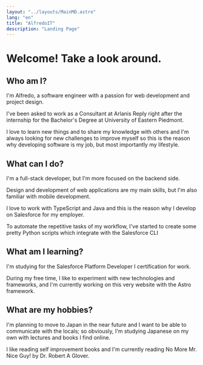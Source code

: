 ```yaml
---
layout: "../layouts/MainMD.astro"
lang: "en"
title: "AlfredoIT"
description: "Landing Page"
---
```


# Welcome! Take a look around.

## Who am I?
I'm Alfredo, a software engineer with a passion for web development and project design.

I've been asked to work as a Consultant at <Href href="https://www.reply.com/arlanis-reply/it/">Arlanis Reply</Href> right after the internship for the Bachelor's Degree at <Href href="https://www.uniupo.it/en">University of Eastern Piedmont</Href>.

I love to learn new things and to share my knowledge with others and I'm always looking for new challenges to improve myself so this is the reason why developing software is my job, but most importantly my lifestyle.

## What can I do?
I'm a full-stack developer, but I'm more focused on the backend side.

Design and development of web applications are my main skills, but I'm also familiar with mobile development.

I love to work with TypeScript and Java and this is the reason why I develop on <Href href="https://www.salesforce.com">Salesforce</Href> for my employer.


To automate the repetitive tasks of my workflow, I've started to create some pretty Python scripts which integrate with the <Href href="htpps://developer.salesforce.com/tools/sfdxcli">Salesforce CLI</Href>

## What am I learning?
I'm studying for the <Href href="https://trailhead.salesforce.com/users/strailhead/trailmixes/prepare-for-your-salesforce-platform-developer-i-credential">Salesforce Platform Developer I</Href> certification for work. 

During my free time, I like to experiment with new technologies and frameworks, and I'm currently working on this very website with the <Href href="https://astro.build">Astro</Href> framework.


## What are my hobbies?
I'm planning to move to Japan in the near future and I want to be able to communicate with the locals; so obviously, I'm studying Japanese on my own with lectures and books I find online.

I like reading self improvement books and I'm currently reading <Href href="https://www.amazon.com/No-More-Mr-Nice-Guy/dp/9391560407/ref=sr_1_1/">No More Mr. Nice Guy!</Href> by Dr. Robert A Glover.

